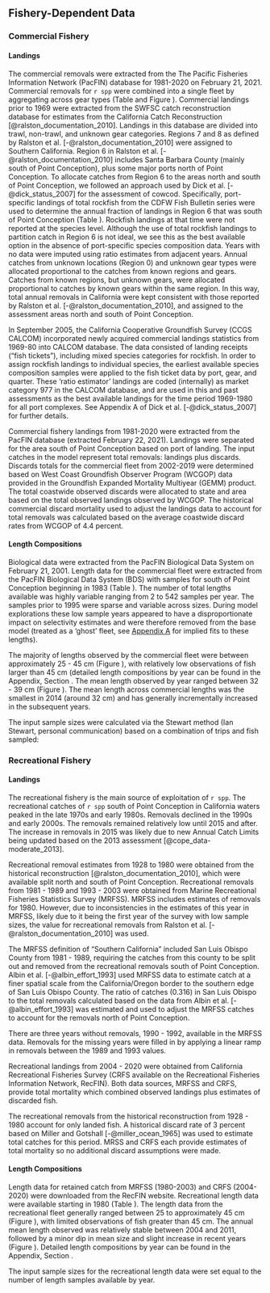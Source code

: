 ## Fishery-Dependent Data

### Commercial Fishery

#### Landings

The commercial removals were extracted from the The Pacific Fisheries Information Network (PacFIN) database for 1981-2020 on February 21, 2021. Commercial removals for `r spp` were combined into a single fleet by aggregating across gear types (Table \ref{tab:allcatches} and Figure \ref{fig:catch}). Commercial landings prior to 1969 were extracted from the SWFSC catch reconstruction database for estimates from the California Catch Reconstruction [@ralston_documentation_2010]. Landings in this database are divided into trawl, non-trawl, and unknown gear categories. Regions 7 and 8 as defined by Ralston et al. [-@ralston_documentation_2010] were assigned to Southern California. Region 6 in Ralston et al. [-@ralston_documentation_2010] includes Santa Barbara County (mainly south of Point Conception), plus some major ports north of Point Conception. To allocate catches from Region 6 to the areas north and south of Point Conception, we followed an approach used by Dick et al. [-@dick_status_2007] for the assessment of cowcod. Specifically, port-specific landings of total rockfish from the CDFW Fish Bulletin series were used to determine the annual fraction of landings in Region 6 that was south of Point Conception (Table \ref{tab:com-ratio}). Rockfish landings at that time were not reported at the species level. Although the use of total rockfish landings to partition catch in Region 6 is not ideal, we see this as the best available option in the absence of port-specific species composition data. Years with no data were imputed using ratio estimates from adjacent years. Annual catches from unknown locations (Region 0) and unknown gear types were allocated proportional to the catches from known regions and gears. Catches from known regions, but unknown gears, were allocated proportional to catches by known gears within the same region. In this way, total annual removals in California were kept consistent with those reported by Ralston et al. [-@ralston_documentation_2010], and assigned to the assessment areas north and south of Point Conception.

In September 2005, the California Cooperative Groundfish Survey (CCGS CALCOM) incorporated newly acquired commercial landings statistics from 1969-80 into CALCOM database. The data consisted of landing receipts ("fish tickets"), including mixed species categories for rockfish. In order to assign rockfish landings to individual species, the earliest available species composition samples were applied to the fish ticket data by port, gear, and quarter. These 'ratio estimator' landings are coded (internally) as market category 977 in the CALCOM database, and are used in this and past assessments as the best available landings for the time period 1969-1980 for all port complexes.  See Appendix A of Dick et al. [-@dick_status_2007] for further details.
 
Commercial fishery landings from 1981-2020 were extracted from the PacFIN database (extracted February 22, 2021). Landings were separated for the area south of Point Conception based on port of landing. The input catches in the model represent total removals: landings plus discards.  Discards totals for the commercial fleet from 2002-2019 were determined based on West Coast Groundfish Observer Program (WCGOP) data provided in the Groundfish Expanded Mortality Multiyear (GEMM) product. The total coastwide observed discards were allocated to state and area based on the total observed landings observed by WCGOP. The historical commercial discard mortality used to adjust the landings data to account for total removals was calculated based on the average coastwide discard rates from WCGOP of 4.4 percent. 

#### Length Compositions

Biological data were extracted from the PacFIN Biological Data System on February 21, 2001. Length data for the commercial fleet were extracted from the PacFIN Biological Data System (BDS) with samples for south of Point Conception beginning in 1983 (Table \ref{tab:com-len-samps}). The number of total lengths available was highly variable ranging from 2 to 542 samples per year. The samples prior to 1995 were sparse and variable across sizes. During model explorations these low sample years appeared to have a disproportionate impact on selectivity estimates and were therefore removed from the base model (treated as a 'ghost' fleet, see [Appendix A](#append_a) for implied fits to these lengths). 

The majority of lengths observed by the commercial fleet were between approximately 25 - 45 cm (Figure \ref{fig:com-len-data}), with relatively low observations of fish larger than 45 cm (detailed length compositions by year can be found in the Appendix, Section \ref{length-data}. The mean length observed by year ranged between 32 - 39 cm (Figure \ref{fig:mean-com-len-data}). The mean length across commercial lengths was the smallest in 2014 (around 32 cm) and has generally incrementally increased in the subsequent years.

The input sample sizes were calculated via the Stewart method (Ian Stewart, personal communication) based on a combination of trips and fish sampled:

\begin{centering}

Input effN = $N_{\text{trips}} + 0.138 * N_{\text{fish}}$ if $N_{\text{fish}}/N_{\text{trips}}$ is $<$ 44

Input effN = $7.06 * N_{\text{trips}}$ if $N_{\text{fish}}/N_{\text{trips}}$ is $\geq$ 44

\end{centering}


### Recreational Fishery

#### Landings

The recreational fishery is the main source of exploitation of `r spp`. The recreational catches of `r spp` south of Point Conception in California waters peaked in the late 1970s and early 1980s. Removals declined in the 1990s and early 2000s.  The removals remained relatively low until 2015 and after.  The increase in removals in 2015 was likely due to new Annual Catch Limits being updated based on the 2013 assessment [@cope_data-moderate_2013].

Recreational removal estimates from 1928 to 1980 were obtained from the historical reconstruction [@ralston_documentation_2010], which were available split north and south of Point Conception. Recreational removals from 1981 - 1989 and 1993 - 2003 were obtained from Marine Recreational Fisheries Statistics Survey (MRFSS). MRFSS includes estimates of removals for 1980. However, due to inconsistencies in the estimates of this year in MRFSS, likely due to it being the first year of the survey with low sample sizes, the value for recreational removals from Ralston et al. [-@ralston_documentation_2010] was used.

The MRFSS definition of "Southern California" included San Luis Obispo County from 1981 - 1989, requiring the catches from this county to be split out and removed from the recreational removals south of Point Conception. Albin et al. [-@albin_effort_1993] used MRFSS data to estimate catch at a finer spatial scale from the California/Oregon border to the southern edge of San Luis Obispo County. The ratio of catches (0.316) in San Luis Obispo to the total removals calculated based on the data from Albin et al. [-@albin_effort_1993] was estimated and used to adjust the MRFSS catches to account for the removals north of Point Conception. 

There are three years without removals, 1990 - 1992, available in the MRFSS data. Removals for the missing years were filled in by applying a linear ramp in removals between the 1989 and 1993 values. 

Recreational landings from 2004 - 2020 were obtained from California Recreational Fisheries Survey (CRFS available on the Recreational Fisheries Information Network, RecFIN). Both data sources, MRFSS and CRFS, provide total mortality which combined observed landings plus estimates of discarded fish.  

The recreational removals from the historical reconstruction from 1928 - 1980 account for only landed fish. A historical discard rate of 3 percent based on Miller and Gotshall [-@miller_ocean_1965] was used to estimate total catches for this period. MRSS and CRFS  each provide estimates of total mortality so no additional discard assumptions were made. 

#### Length Compositions

Length data for retained catch from MRFSS (1980-2003) and CRFS (2004-2020) were downloaded from the RecFIN website. Recreational length data were available starting in 1980 (Table \ref{tab:len-samps}).  The length data from the recreational fleet generally ranged between 25 to approximately 45 cm (Figure \ref{fig:rec-len-data}), with limited observations of fish greater than 45 cm. The annual mean length observed was relatively stable between 2004 and 2011, followed by a minor dip in mean size and slight increase in recent years (Figure \ref{fig:mean-rec-len-data}). Detailed length compositions by year can be found in the Appendix, Section \ref{length-data}.

The input sample sizes for the recreational length data were set equal to the number of length samples available by year. 